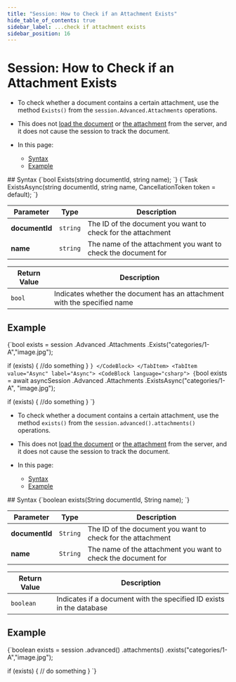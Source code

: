 ---
title: "Session: How to Check if an Attachment Exists"
hide_table_of_contents: true
sidebar_label: ...check if attachment exists
sidebar_position: 16
---




# Session: How to Check if an Attachment Exists
<LanguageSwitcher supportedLanguages={supportedLanguages} />
<LanguageContent language="csharp">

<Admonition type="note" title="Note">

* To check whether a document contains a certain attachment, use the method `Exists()` from the `session.Advanced.Attachments` 
operations.  

* This does not [load the document](../../../client-api/session/loading-entities.mdx) or [the attachment](../../../document-extensions/attachments/loading.mdx) 
from the server, and it does not cause the session to track the document.  

* In this page:  
  * [Syntax](../../../client-api/session/how-to/check-if-attachment-exists.mdx#syntax)  
  * [Example](../../../client-api/session/how-to/check-if-attachment-exists.mdx#example)  
</Admonition>
## Syntax

<Tabs groupId='languageSyntax'>
<TabItem value="Sync" label="Sync">
<CodeBlock language="csharp">
{`bool Exists(string documentId, string name);
`}
</CodeBlock>
</TabItem>
<TabItem value="Async" label="Async">
<CodeBlock language="csharp">
{`Task<bool> ExistsAsync(string documentId, string name, CancellationToken token = default);
`}
</CodeBlock>
</TabItem>
</Tabs>

| Parameter | Type | Description |
| - | - | - |
| **documentId** | `string` | The ID of the document you want to check for the attachment |
| **name** | `string` | The name of the attachment you want to check the document for |

| Return Value | Description |
| - | - |
| `bool` | Indicates whether the document has an attachment with the specified name |



## Example

<Tabs groupId='languageSyntax'>
<TabItem value="Sync" label="Sync">
<CodeBlock language="csharp">
{`bool exists = session
                .Advanced
                .Attachments
                .Exists("categories/1-A","image.jpg");

if (exists)
{
    //do something
}
`}
</CodeBlock>
</TabItem>
<TabItem value="Async" label="Async">
<CodeBlock language="csharp">
{`bool exists = await asyncSession
                        .Advanced
                        .Attachments
                        .ExistsAsync("categories/1-A", "image.jpg");

if (exists)
{
    //do something
}
`}
</CodeBlock>
</TabItem>
</Tabs>




</LanguageContent>
<LanguageContent language="java">

<Admonition type="note" title="Note">

* To check whether a document contains a certain attachment, use the method `exists()` from the `session.advanced().attachments()` 
operations.  

* This does not [load the document](../../../client-api/session/loading-entities.mdx) or [the attachment](../../../document-extensions/attachments/loading.mdx) 
from the server, and it does not cause the session to track the document.  

* In this page:  
  * [Syntax](../../../client-api/session/how-to/check-if-attachment-exists.mdx#syntax)  
  * [Example](../../../client-api/session/how-to/check-if-attachment-exists.mdx#example)  
</Admonition>
## Syntax

<TabItem value="exists_1" label="exists_1">
<CodeBlock language="java">
{`boolean exists(String documentId, String name);
`}
</CodeBlock>
</TabItem>

| Parameter | Type | Description |
| - | - | - |
| **documentId** | `String` | The ID of the document you want to check for the attachment |
| **name** | `String` | The name of the attachment you want to check the document for |

| Return Value | Description |
| - | - |
| `boolean` | Indicates if a document with the specified ID exists in the database |



## Example

<TabItem value="exists_2" label="exists_2">
<CodeBlock language="java">
{`boolean exists = session
                    .advanced()
                    .attachments()
                    .exists("categories/1-A","image.jpg");

if (exists) \{
    // do something
\}
`}
</CodeBlock>
</TabItem>




</LanguageContent>

<!---
### Session
- [What is a Session and How Does it Work](../../../client-api/session/what-is-a-session-and-how-does-it-work)
- [Loading Entities](../../../client-api/session/loading-entities)
- [How to Check if Entity has Changed](../../../client-api/session/how-to/check-if-entity-has-changed)
- [How to Check if There are Any Changes on a Session](../../../client-api/session/how-to/check-if-there-are-any-changes-on-a-session)
- [Evict Entity From a Session](../../../client-api/session/how-to/evict-entity-from-a-session)
- [Refresh Entity](../../../client-api/session/how-to/refresh-entity)


-->